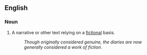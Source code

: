 == English ==

=== Noun ===

# A narrative or other text relying on a [[fictional]] basis.
#: ''Though originally considered genuine, the diaries are now generally considered a work of fiction.''